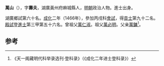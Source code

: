 '''萬山'''（{{bd|1432年||？}}），字'''壽夫'''，湖廣黃州府麻城縣人，[[明朝|明朝]]政治人物。進士出身。

湖廣鄉試第六十名。[[成化|成化]]二年（1466年），參加丙戌科[[會試|會試]]，得[[貢士|貢士]]第九十二名。[[殿試|殿試]]登[[進士|進士]]第三甲第五十六名。曾祖父[[萬仁淑|萬仁淑]]。祖父[[萬必明|萬必明]]。父亲[[萬鏞|萬鏞]]<ref>《天一阁藏明代科举录选刊·登科录》（《成化二年进士登科录》）</ref>。

==参考==
{{reflist}}
{{明朝人物小作品}}
{{成化二年丙戌科殿試金榜}}